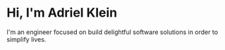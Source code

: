 # Hi, I'm Adriel Klein

I'm an engineer focused on build delightful software solutions in order to simplify lives.